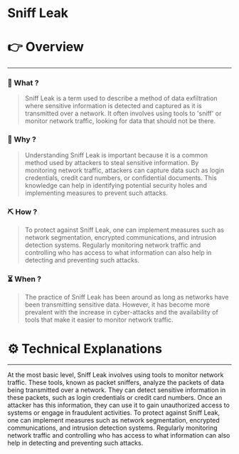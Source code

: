 # Sniff Leak


# 👉 Overview

---

### 👀 What ?

> Sniff Leak is a term used to describe a method of data exfiltration where sensitive information is detected and captured as it is transmitted over a network. It often involves using tools to 'sniff' or monitor network traffic, looking for data that should not be there.
> 

### 🧐 Why ?

> Understanding Sniff Leak is important because it is a common method used by attackers to steal sensitive information. By monitoring network traffic, attackers can capture data such as login credentials, credit card numbers, or confidential documents. This knowledge can help in identifying potential security holes and implementing measures to prevent such attacks.
> 

### ⛏️ How ?

> To protect against Sniff Leak, one can implement measures such as network segmentation, encrypted communications, and intrusion detection systems. Regularly monitoring network traffic and controlling who has access to what information can also help in detecting and preventing such attacks.
> 

### ⏳ When ?

> The practice of Sniff Leak has been around as long as networks have been transmitting sensitive data. However, it has become more prevalent with the increase in cyber-attacks and the availability of tools that make it easier to monitor network traffic.
> 

# ⚙️ Technical Explanations

---

At the most basic level, Sniff Leak involves using tools to monitor network traffic. These tools, known as packet sniffers, analyze the packets of data being transmitted over a network. They can detect sensitive information in these packets, such as login credentials or credit card numbers. Once an attacker has this information, they can use it to gain unauthorized access to systems or engage in fraudulent activities. To protect against Sniff Leak, one can implement measures such as network segmentation, encrypted communications, and intrusion detection systems. Regularly monitoring network traffic and controlling who has access to what information can also help in detecting and preventing such attacks.
